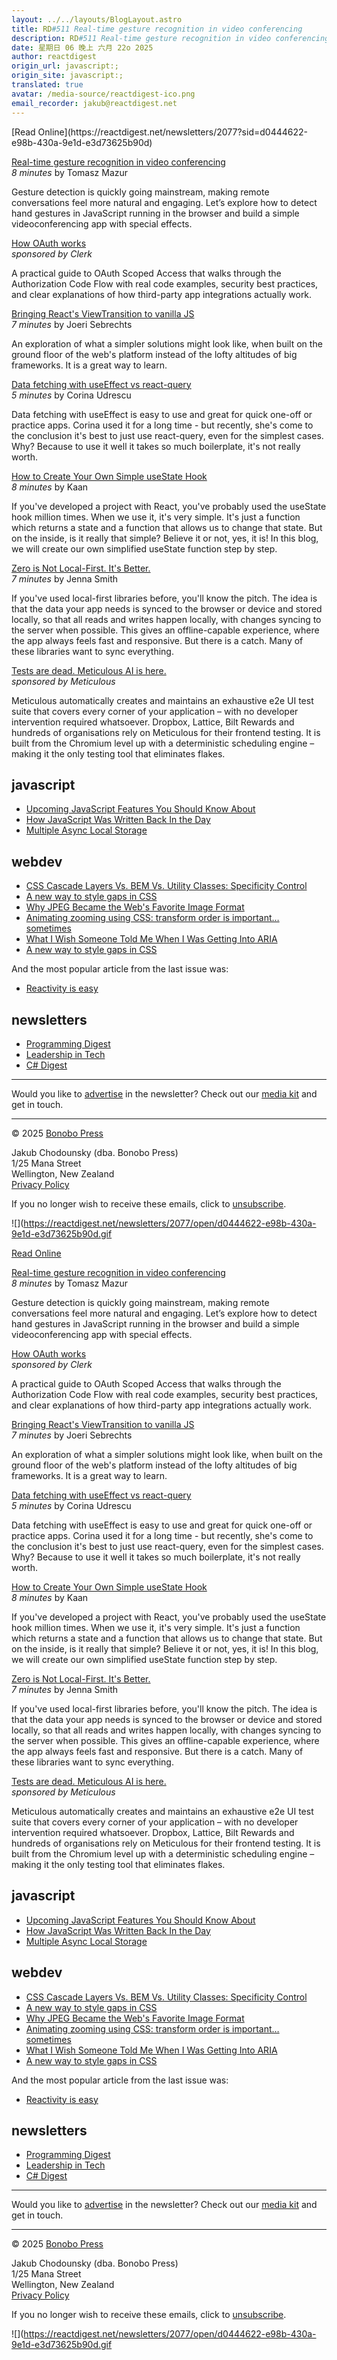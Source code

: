 ```yaml
---
layout: ../../layouts/BlogLayout.astro
title: RD#511 Real-time gesture recognition in video conferencing
description: RD#511 Real-time gesture recognition in video conferencing
date: 星期日 06 晚上 六月 22o 2025
author: reactdigest
origin_url: javascript:;
origin_site: javascript:;
translated: true
avatar: /media-source/reactdigest-ico.png
email_recorder: jakub@reactdigest.net
---
```



<Reference client:only="react" title="RD#511 Real-time gesture recognition in video conferencing" url="javascript:;" />

<Detail client:only="react">
	[Read Online](https://reactdigest.net/newsletters/2077?sid=d0444622-e98b-430a-9e1d-e3d73625b90d)

[Real-time gesture recognition in video conferencing](https://reactdigest.net/links/19580/d0444622-e98b-430a-9e1d-e3d73625b90d/email)  
_8 minutes_ by Tomasz Mazur

Gesture detection is quickly going mainstream, making remote conversations feel more natural and engaging. Let’s explore how to detect hand gestures in JavaScript running in the browser and build a simple videoconferencing app with special effects.

[How OAuth works](https://reactdigest.net/links/19581/d0444622-e98b-430a-9e1d-e3d73625b90d/email)  
_sponsored by Clerk_

A practical guide to OAuth Scoped Access that walks through the Authorization Code Flow with real code examples, security best practices, and clear explanations of how third-party app integrations actually work.

[Bringing React's ViewTransition to vanilla JS](https://reactdigest.net/links/19582/d0444622-e98b-430a-9e1d-e3d73625b90d/email)  
_7 minutes_ by Joeri Sebrechts

An exploration of what a simpler solutions might look like, when built on the ground floor of the web's platform instead of the lofty altitudes of big frameworks. It is a great way to learn.

[Data fetching with useEffect vs react-query](https://reactdigest.net/links/19583/d0444622-e98b-430a-9e1d-e3d73625b90d/email)  
_5 minutes_ by Corina Udrescu

Data fetching with useEffect is easy to use and great for quick one-off or practice apps. Corina used it for a long time - but recently, she's come to the conclusion it's best to just use react-query, even for the simplest cases. Why? Because to use it well it takes so much boilerplate, it's not really worth.

[How to Create Your Own Simple useState Hook](https://reactdigest.net/links/19584/d0444622-e98b-430a-9e1d-e3d73625b90d/email)  
_8 minutes_ by Kaan

If you've developed a project with React, you've probably used the useState hook million times. When we use it, it's very simple. It's just a function which returns a state and a function that allows us to change that state. But on the inside, is it really that simple? Believe it or not, yes, it is! In this blog, we will create our own simplified useState function step by step.

[Zero is Not Local-First. It's Better.](https://reactdigest.net/links/19585/d0444622-e98b-430a-9e1d-e3d73625b90d/email)  
_7 minutes_ by Jenna Smith

If you've used local-first libraries before, you'll know the pitch. The idea is that the data your app needs is synced to the browser or device and stored locally, so that all reads and writes happen locally, with changes syncing to the server when possible. This gives an offline-capable experience, where the app always feels fast and responsive. But there is a catch. Many of these libraries want to sync everything.

[Tests are dead. Meticulous AI is here.](https://reactdigest.net/links/19586/d0444622-e98b-430a-9e1d-e3d73625b90d/email)  
_sponsored by Meticulous_

Meticulous automatically creates and maintains an exhaustive e2e UI test suite that covers every corner of your application – with no developer intervention required whatsoever. Dropbox, Lattice, Bilt Rewards and hundreds of organisations rely on Meticulous for their frontend testing. It is built from the Chromium level up with a deterministic scheduling engine – making it the only testing tool that eliminates flakes.

## javascript

*   [Upcoming JavaScript Features You Should Know About](https://reactdigest.net/links/19587/d0444622-e98b-430a-9e1d-e3d73625b90d/email)
*   [How JavaScript Was Written Back In the Day](https://reactdigest.net/links/19588/d0444622-e98b-430a-9e1d-e3d73625b90d/email)
*   [Multiple Async Local Storage](https://reactdigest.net/links/19589/d0444622-e98b-430a-9e1d-e3d73625b90d/email)

## webdev

*   [CSS Cascade Layers Vs. BEM Vs. Utility Classes: Specificity Control](https://reactdigest.net/links/19590/d0444622-e98b-430a-9e1d-e3d73625b90d/email)
*   [A new way to style gaps in CSS](https://reactdigest.net/links/19591/d0444622-e98b-430a-9e1d-e3d73625b90d/email)
*   [Why JPEG Became the Web's Favorite Image Format](https://reactdigest.net/links/19592/d0444622-e98b-430a-9e1d-e3d73625b90d/email)
*   [Animating zooming using CSS: transform order is important… sometimes](https://reactdigest.net/links/19593/d0444622-e98b-430a-9e1d-e3d73625b90d/email)
*   [What I Wish Someone Told Me When I Was Getting Into ARIA](https://reactdigest.net/links/19594/d0444622-e98b-430a-9e1d-e3d73625b90d/email)
*   [A new way to style gaps in CSS](https://reactdigest.net/links/19595/d0444622-e98b-430a-9e1d-e3d73625b90d/email)

And the most popular article from the last issue was:

*   [Reactivity is easy](https://reactdigest.net/links/19596/d0444622-e98b-430a-9e1d-e3d73625b90d/email)

## newsletters

*   [Programming Digest](https://programmingdigest.net/?utm_medium=campaign&utm_source=react)
*   [Leadership in Tech](https://leadershipintech.com/?utm_medium=campaign&utm_source=react)
*   [C# Digest](https://csharpdigest.net/?utm_medium=campaign&utm_source=react)

* * *

Would you like to [advertise](https://bonobopress.com/) in the newsletter? Check out our [media kit](https://bonobopress.com/media-kit/) and get in touch.

* * *

© 2025 [Bonobo Press](https://bonobopress.com/)

Jakub Chodounsky (dba. Bonobo Press)  
1/25 Mana Street  
Wellington, New Zealand  
[Privacy Policy](https://reactdigest.net/privacy)

If you no longer wish to receive these emails, click to [unsubscribe](https://reactdigest.net/subscribers/d0444622-e98b-430a-9e1d-e3d73625b90d/unsubscribe).

![](https://reactdigest.net/newsletters/2077/open/d0444622-e98b-430a-9e1d-e3d73625b90d.gif
</Detail>

[Read Online](https://reactdigest.net/newsletters/2077?sid=d0444622-e98b-430a-9e1d-e3d73625b90d)

[Real-time gesture recognition in video conferencing](https://reactdigest.net/links/19580/d0444622-e98b-430a-9e1d-e3d73625b90d/email)\
*8 minutes* by Tomasz Mazur

Gesture detection is quickly going mainstream, making remote conversations feel more natural and engaging. Let’s explore how to detect hand gestures in JavaScript running in the browser and build a simple videoconferencing app with special effects.

[How OAuth works](https://reactdigest.net/links/19581/d0444622-e98b-430a-9e1d-e3d73625b90d/email)\
*sponsored by Clerk*

A practical guide to OAuth Scoped Access that walks through the Authorization Code Flow with real code examples, security best practices, and clear explanations of how third-party app integrations actually work.

[Bringing React's ViewTransition to vanilla JS](https://reactdigest.net/links/19582/d0444622-e98b-430a-9e1d-e3d73625b90d/email)\
*7 minutes* by Joeri Sebrechts

An exploration of what a simpler solutions might look like, when built on the ground floor of the web's platform instead of the lofty altitudes of big frameworks. It is a great way to learn.

[Data fetching with useEffect vs react-query](https://reactdigest.net/links/19583/d0444622-e98b-430a-9e1d-e3d73625b90d/email)\
*5 minutes* by Corina Udrescu

Data fetching with useEffect is easy to use and great for quick one-off or practice apps. Corina used it for a long time - but recently, she's come to the conclusion it's best to just use react-query, even for the simplest cases. Why? Because to use it well it takes so much boilerplate, it's not really worth.

[How to Create Your Own Simple useState Hook](https://reactdigest.net/links/19584/d0444622-e98b-430a-9e1d-e3d73625b90d/email)\
*8 minutes* by Kaan

If you've developed a project with React, you've probably used the useState hook million times. When we use it, it's very simple. It's just a function which returns a state and a function that allows us to change that state. But on the inside, is it really that simple? Believe it or not, yes, it is! In this blog, we will create our own simplified useState function step by step.

[Zero is Not Local-First. It's Better.](https://reactdigest.net/links/19585/d0444622-e98b-430a-9e1d-e3d73625b90d/email)\
*7 minutes* by Jenna Smith

If you've used local-first libraries before, you'll know the pitch. The idea is that the data your app needs is synced to the browser or device and stored locally, so that all reads and writes happen locally, with changes syncing to the server when possible. This gives an offline-capable experience, where the app always feels fast and responsive. But there is a catch. Many of these libraries want to sync everything.

[Tests are dead. Meticulous AI is here.](https://reactdigest.net/links/19586/d0444622-e98b-430a-9e1d-e3d73625b90d/email)\
*sponsored by Meticulous*

Meticulous automatically creates and maintains an exhaustive e2e UI test suite that covers every corner of your application – with no developer intervention required whatsoever. Dropbox, Lattice, Bilt Rewards and hundreds of organisations rely on Meticulous for their frontend testing. It is built from the Chromium level up with a deterministic scheduling engine – making it the only testing tool that eliminates flakes.

## javascript

* [Upcoming JavaScript Features You Should Know About](https://reactdigest.net/links/19587/d0444622-e98b-430a-9e1d-e3d73625b90d/email)
* [How JavaScript Was Written Back In the Day](https://reactdigest.net/links/19588/d0444622-e98b-430a-9e1d-e3d73625b90d/email)
* [Multiple Async Local Storage](https://reactdigest.net/links/19589/d0444622-e98b-430a-9e1d-e3d73625b90d/email)

## webdev

* [CSS Cascade Layers Vs. BEM Vs. Utility Classes: Specificity Control](https://reactdigest.net/links/19590/d0444622-e98b-430a-9e1d-e3d73625b90d/email)
* [A new way to style gaps in CSS](https://reactdigest.net/links/19591/d0444622-e98b-430a-9e1d-e3d73625b90d/email)
* [Why JPEG Became the Web's Favorite Image Format](https://reactdigest.net/links/19592/d0444622-e98b-430a-9e1d-e3d73625b90d/email)
* [Animating zooming using CSS: transform order is important… sometimes](https://reactdigest.net/links/19593/d0444622-e98b-430a-9e1d-e3d73625b90d/email)
* [What I Wish Someone Told Me When I Was Getting Into ARIA](https://reactdigest.net/links/19594/d0444622-e98b-430a-9e1d-e3d73625b90d/email)
* [A new way to style gaps in CSS](https://reactdigest.net/links/19595/d0444622-e98b-430a-9e1d-e3d73625b90d/email)

And the most popular article from the last issue was:

* [Reactivity is easy](https://reactdigest.net/links/19596/d0444622-e98b-430a-9e1d-e3d73625b90d/email)

## newsletters

* [Programming Digest](https://programmingdigest.net/?utm_medium=campaign\&utm_source=react)
* [Leadership in Tech](https://leadershipintech.com/?utm_medium=campaign\&utm_source=react)
* [C# Digest](https://csharpdigest.net/?utm_medium=campaign\&utm_source=react)

***

Would you like to [advertise](https://bonobopress.com/) in the newsletter? Check out our [media kit](https://bonobopress.com/media-kit/) and get in touch.

***

© 2025 [Bonobo Press](https://bonobopress.com/)

Jakub Chodounsky (dba. Bonobo Press)\
1/25 Mana Street\
Wellington, New Zealand\
[Privacy Policy](https://reactdigest.net/privacy)

If you no longer wish to receive these emails, click to [unsubscribe](https://reactdigest.net/subscribers/d0444622-e98b-430a-9e1d-e3d73625b90d/unsubscribe).

!\[]\(https://reactdigest.net/newsletters/2077/open/d0444622-e98b-430a-9e1d-e3d73625b90d.gif


